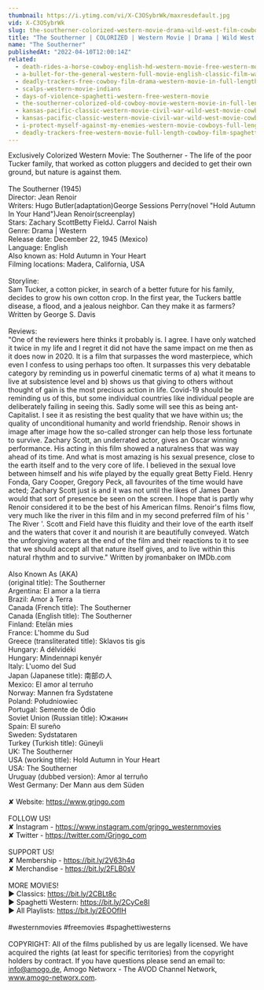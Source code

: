 ```yaml
---
thumbnail: https://i.ytimg.com/vi/X-C3OSybrWk/maxresdefault.jpg
vid: X-C3OSybrWk
slug: the-southerner-colorized-western-movie-drama-wild-west-film-cowboys
title: "The Southerner | COLORIZED | Western Movie | Drama | Wild West Film | Cowboys"
name: "The Southerner"
publishedAt: "2022-04-10T12:00:14Z"
related:
  - death-rides-a-horse-cowboy-english-hd-western-movie-free-western-movies
  - a-bullet-for-the-general-western-full-movie-english-classic-film-watchfree-cowboyfilm
  - deadly-trackers-free-cowboy-film-drama-western-movie-in-full-length
  - scalps-western-movie-indians
  - days-of-violence-spaghetti-western-free-western-movie
  - the-southerner-colorized-old-cowboy-movie-western-movie-in-full-length
  - kansas-pacific-classic-western-movie-civil-war-wild-west-movie-cowboys
  - kansas-pacific-classic-western-movie-civil-war-wild-west-movie-cowboys
  - i-protect-myself-against-my-enemies-western-movie-cowboys-full-length-wild-west
  - deadly-trackers-free-western-movie-full-length-cowboy-film-spaghetti-western-free-movie
---
```


Exclusively Colorized Western Movie: The Southerner - The life of the poor Tucker family, that worked as cotton pluggers and decided to get their own ground, but nature is against them.<br />
<br />
The Southerner (1945)<br />
Director: Jean Renoir<br />
Writers: Hugo Butler(adaptation)George Sessions Perry(novel "Hold Autumn In Your Hand")Jean Renoir(screenplay)<br />
Stars: Zachary ScottBetty FieldJ. Carrol Naish<br />
Genre: Drama | Western<br />
Release date: December 22, 1945 (Mexico)<br />
Language: English<br />
Also known as: Hold Autumn in Your Heart<br />
Filming locations: Madera, California, USA<br />
<br />
Storyline:<br />
Sam Tucker, a cotton picker, in search of a better future for his family, decides to grow his own cotton crop. In the first year, the Tuckers battle disease, a flood, and a jealous neighbor. Can they make it as farmers? Written by George S. Davis<br />
<br />
Reviews:<br />
"One of the reviewers here thinks it probably is. I agree. I have only watched it twice in my life and I regret it did not have the same impact on me then as it does now in 2020. It is a film that surpasses the word masterpiece, which even I confess to using perhaps too often. It surpasses this very debatable category by reminding us in powerful cinematic terms of a) what it means to live at subsistence level and b) shows us that giving to others without thought of gain is the most precious action in life. Covid-19 should be reminding us of this, but some individual countries like individual people are deliberately failing in seeing this. Sadly some will see this as being ant-Capitalist. I see it as resisting the best quality that we have within us; the quality of unconditional humanity and world friendship. Renoir shows in image after image how the so-called stronger can help those less fortunate to survive. Zachary Scott, an underrated actor, gives an Oscar winning performance. His acting in this film showed a naturalness that was way ahead of its time. And what is most amazing is his sexual presence, close to the earth itself and to the very core of life. I believed in the sexual love between himself and his wife played by the equally great Betty Field. Henry Fonda, Gary Cooper, Gregory Peck, all favourites of the time would have acted; Zachary Scott just is and it was not until the likes of James Dean would that sort of presence be seen on the screen. I hope that is partly why Renoir considered it to be the best of his American films. Renoir's films flow, very much like the river in this film and in my second preferred film of his ' The River '. Scott and Field have this fluidity and their love of the earth itself and the waters that cover it and nourish it are beautifully conveyed. Watch the unforgiving waters at the end of the film and their reactions to it to see that we should accept all that nature itself gives, and to live within this natural rhythm and to survive." Written by jromanbaker on IMDb.com<br />
<br />
Also Known As (AKA)<br />
(original title): The Southerner<br />
Argentina: El amor a la tierra<br />
Brazil: Amor à Terra<br />
Canada (French title): The Southerner<br />
Canada (English title): The Southerner<br />
Finland: Etelän mies<br />
France: L'homme du Sud<br />
Greece (transliterated title): Sklavos tis gis<br />
Hungary: A délvidéki<br />
Hungary: Mindennapi kenyér<br />
Italy: L'uomo del Sud<br />
Japan (Japanese title): 南部の人<br />
Mexico: El amor al terruño<br />
Norway: Mannen fra Sydstatene<br />
Poland: Południowiec<br />
Portugal: Semente de Ódio<br />
Soviet Union (Russian title): Южанин<br />
Spain: El sureño<br />
Sweden: Sydstataren<br />
Turkey (Turkish title): Güneyli<br />
UK: The Southerner<br />
USA (working title): Hold Autumn in Your Heart<br />
USA: The Southerner<br />
Uruguay (dubbed version): Amor al terruño<br />
West Germany: Der Mann aus dem Süden<br />
<br />
✘ Website: https://www.grjngo.com<br />
<br />
FOLLOW US!<br />
✘ Instagram - https://www.instagram.com/grjngo_westernmovies<br />
✘ Twitter - https://twitter.com/Grjngo_com<br />
<br />
SUPPORT US!<br />
✘ Membership - https://bit.ly/2V63h4q<br />
✘ Merchandise - https://bit.ly/2FLB0sV<br />
<br />
MORE MOVIES! <br />
► Classics: https://bit.ly/2CBLt8c <br />
► Spaghetti Western: https://bit.ly/2CyCe8I <br />
► All Playlists: https://bit.ly/2EOOfIH <br />
<br />
#westernmovies #freemovies #spaghettiwesterns<br />
<br />
COPYRIGHT: All of the films published by us are legally licensed. We have acquired the rights (at least for specific territories) from the copyright holders by contract. If you have questions please send an email to: info@amogo.de, Amogo Networx - The AVOD Channel Network, www.amogo-networx.com.